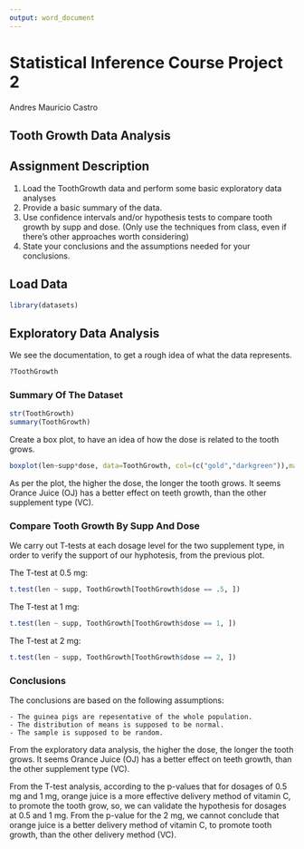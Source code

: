 ```yaml
---
output: word_document
---
```

# Statistical Inference Course Project 2
Andres Mauricio Castro

## Tooth Growth Data Analysis

## Assignment Description
1. Load the ToothGrowth data and perform some basic exploratory data analyses 
2. Provide a basic summary of the data.
3. Use confidence intervals and/or hypothesis tests to compare tooth growth by supp and dose. (Only use the techniques from class, even if there's other approaches worth considering)
4. State your conclusions and the assumptions needed for your conclusions. 

## Load Data
```r
library(datasets)
```

## Exploratory Data Analysis

We see the documentation, to get a rough idea of what the data represents.

```r
?ToothGrowth
```

### Summary Of The Dataset

```r
str(ToothGrowth)
summary(ToothGrowth)
```

Create a box plot, to have an idea of how the dose is related to the tooth grows.
```r
boxplot(len~supp*dose, data=ToothGrowth, col=(c("gold","darkgreen")),main="Tooth Growth", xlab="Suppliment and Dose(mg)", ylab="length")
```

As per the plot, the higher the dose, the longer the tooth grows. It seems Orance Juice (OJ) has a better effect on teeth growth, than the other supplement type (VC).

### Compare Tooth Growth By Supp And Dose

We carry out T-tests at each dosage level for the two supplement type, in order to verify the support of our hyphotesis, from the previous plot.

The T-test at 0.5 mg:
```r
t.test(len ~ supp, ToothGrowth[ToothGrowth$dose == .5, ])
```

The T-test at 1 mg:
```r
t.test(len ~ supp, ToothGrowth[ToothGrowth$dose == 1, ])
```

The T-test at 2 mg:
```r
t.test(len ~ supp, ToothGrowth[ToothGrowth$dose == 2, ])
```

### Conclusions

The conclusions are based on the following assumptions:

    - The guinea pigs are repesentative of the whole population.
    - The distribution of means is supposed to be normal.
    - The sample is supposed to be random.   

From the exploratory data analysis, the higher the dose, the longer the tooth grows. It seems Orance Juice (OJ) has a better effect on teeth growth, than the other supplement type (VC).

From the T-test analysis, according to the p-values that for dosages of 0.5 mg and 1 mg, orange juice is a more effective delivery method of vitamin C, to promote the tooth grow, so, we can validate the hypothesis for dosages at 0.5 and 1 mg.
From the p-value for the 2 mg, we cannot conclude that orange juice is a better delivery method of vitamin C, to promote tooth growth, than the other delivery method (VC).